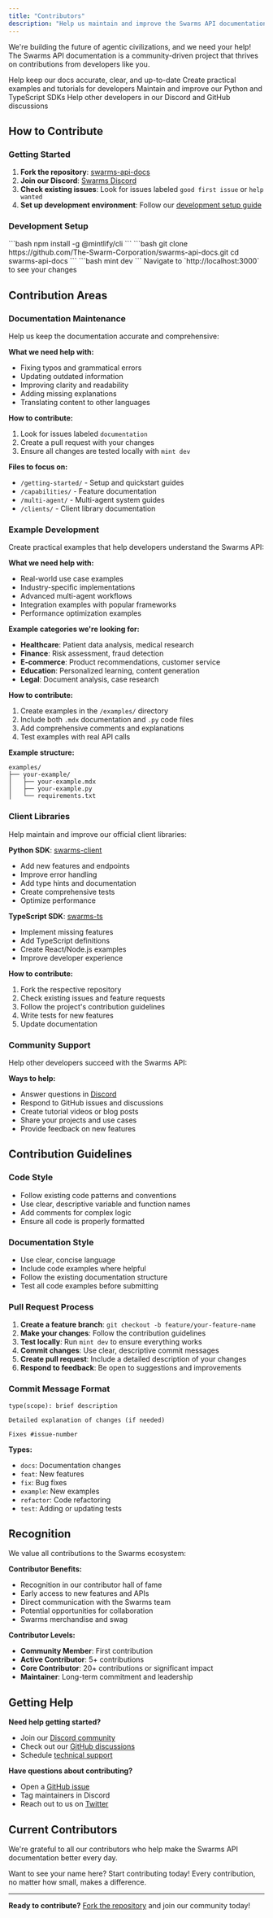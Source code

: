 ```yaml
---
title: "Contributors"
description: "Help us maintain and improve the Swarms API documentation, examples, and client libraries"
---
```


We're building the future of agentic civilizations, and we need your help! The Swarms API documentation is a community-driven project that thrives on contributions from developers like you.

<CardGroup cols={2}>
  <Card
    title="Documentation Maintenance"
    icon="book"
    href="#documentation-maintenance"
  >
    Help keep our docs accurate, clear, and up-to-date
  </Card>
  <Card
    title="Example Development"
    icon="code"
    href="#example-development"
  >
    Create practical examples and tutorials for developers
  </Card>
  <Card
    title="Client Libraries"
    icon="laptop-code"
    href="#client-libraries"
  >
    Maintain and improve our Python and TypeScript SDKs
  </Card>
  <Card
    title="Community Support"
    icon="users"
    href="#community-support"
  >
    Help other developers in our Discord and GitHub discussions
  </Card>
</CardGroup>

## How to Contribute

### Getting Started

1. **Fork the repository**: [swarms-api-docs](https://github.com/The-Swarm-Corporation/swarms-api-docs)
2. **Join our Discord**: [Swarms Discord](https://discord.gg/EamjgSaEQf)
3. **Check existing issues**: Look for issues labeled `good first issue` or `help wanted`
4. **Set up development environment**: Follow our [development setup guide](#development-setup)

### Development Setup

<Steps>
  <Step title="Install Mintlify CLI">
    ```bash
    npm install -g @mintlify/cli
    ```
  </Step>
  <Step title="Clone and setup">
    ```bash
    git clone https://github.com/The-Swarm-Corporation/swarms-api-docs.git
    cd swarms-api-docs
    ```
  </Step>
  <Step title="Start development server">
    ```bash
    mint dev
    ```
  </Step>
  <Step title="Open in browser">
    Navigate to `http://localhost:3000` to see your changes
  </Step>
</Steps>

## Contribution Areas

### Documentation Maintenance

Help us keep the documentation accurate and comprehensive:

**What we need help with:**
- Fixing typos and grammatical errors
- Updating outdated information
- Improving clarity and readability
- Adding missing explanations
- Translating content to other languages

**How to contribute:**
1. Look for issues labeled `documentation`
2. Create a pull request with your changes
3. Ensure all changes are tested locally with `mint dev`

**Files to focus on:**
- `/getting-started/` - Setup and quickstart guides
- `/capabilities/` - Feature documentation
- `/multi-agent/` - Multi-agent system guides
- `/clients/` - Client library documentation

### Example Development

Create practical examples that help developers understand the Swarms API:

**What we need help with:**
- Real-world use case examples
- Industry-specific implementations
- Advanced multi-agent workflows
- Integration examples with popular frameworks
- Performance optimization examples

**Example categories we're looking for:**
- **Healthcare**: Patient data analysis, medical research
- **Finance**: Risk assessment, fraud detection
- **E-commerce**: Product recommendations, customer service
- **Education**: Personalized learning, content generation
- **Legal**: Document analysis, case research

**How to contribute:**
1. Create examples in the `/examples/` directory
2. Include both `.mdx` documentation and `.py` code files
3. Add comprehensive comments and explanations
4. Test examples with real API calls

**Example structure:**
```
examples/
├── your-example/
│   ├── your-example.mdx
│   ├── your-example.py
│   └── requirements.txt
```

### Client Libraries

Help maintain and improve our official client libraries:

**Python SDK**: [swarms-client](https://github.com/The-Swarm-Corporation/swarms-client)
- Add new features and endpoints
- Improve error handling
- Add type hints and documentation
- Create comprehensive tests
- Optimize performance

**TypeScript SDK**: [swarms-ts](https://github.com/The-Swarm-Corporation/swarms-ts)
- Implement missing features
- Add TypeScript definitions
- Create React/Node.js examples
- Improve developer experience

**How to contribute:**
1. Fork the respective repository
2. Check existing issues and feature requests
3. Follow the project's contribution guidelines
4. Write tests for new features
5. Update documentation

### Community Support

Help other developers succeed with the Swarms API:

**Ways to help:**
- Answer questions in [Discord](https://discord.gg/EamjgSaEQf)
- Respond to GitHub issues and discussions
- Create tutorial videos or blog posts
- Share your projects and use cases
- Provide feedback on new features

## Contribution Guidelines

### Code Style

- Follow existing code patterns and conventions
- Use clear, descriptive variable and function names
- Add comments for complex logic
- Ensure all code is properly formatted

### Documentation Style

- Use clear, concise language
- Include code examples where helpful
- Follow the existing documentation structure
- Test all code examples before submitting

### Pull Request Process

1. **Create a feature branch**: `git checkout -b feature/your-feature-name`
2. **Make your changes**: Follow the contribution guidelines
3. **Test locally**: Run `mint dev` to ensure everything works
4. **Commit changes**: Use clear, descriptive commit messages
5. **Create pull request**: Include a detailed description of your changes
6. **Respond to feedback**: Be open to suggestions and improvements

### Commit Message Format

```
type(scope): brief description

Detailed explanation of changes (if needed)

Fixes #issue-number
```

**Types:**
- `docs`: Documentation changes
- `feat`: New features
- `fix`: Bug fixes
- `example`: New examples
- `refactor`: Code refactoring
- `test`: Adding or updating tests

## Recognition

We value all contributions to the Swarms ecosystem:

**Contributor Benefits:**
- Recognition in our contributor hall of fame
- Early access to new features and APIs
- Direct communication with the Swarms team
- Potential opportunities for collaboration
- Swarms merchandise and swag

**Contributor Levels:**
- **Community Member**: First contribution
- **Active Contributor**: 5+ contributions
- **Core Contributor**: 20+ contributions or significant impact
- **Maintainer**: Long-term commitment and leadership

## Getting Help

**Need help getting started?**
- Join our [Discord community](https://discord.gg/EamjgSaEQf)
- Check out our [GitHub discussions](https://github.com/The-Swarm-Corporation/swarms-api-docs/discussions)
- Schedule [technical support](https://cal.com/swarms/swarms-technical-support?overlayCalendar=true)

**Have questions about contributing?**
- Open a [GitHub issue](https://github.com/The-Swarm-Corporation/swarms-api-docs/issues)
- Tag maintainers in Discord
- Reach out to us on [Twitter](https://twitter.com/swarms_corp)

## Current Contributors

We're grateful to all our contributors who help make the Swarms API documentation better every day.

<Note>
Want to see your name here? Start contributing today! Every contribution, no matter how small, makes a difference.
</Note>

---

**Ready to contribute?** [Fork the repository](https://github.com/The-Swarm-Corporation/swarms-api-docs) and join our community today!
